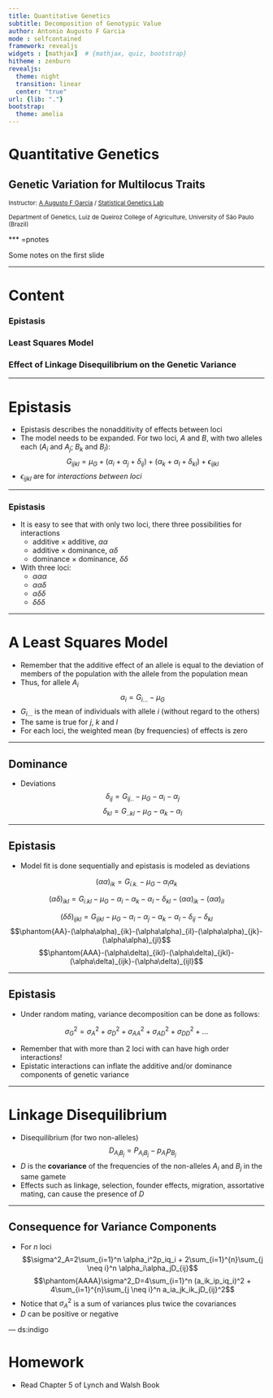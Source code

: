 ```yaml
---
title: Quantitative Genetics
subtitle: Decomposition of Genotypic Value
author: Antonio Augusto F Garcia
mode : selfcontained
framework: revealjs
widgets : [mathjax]  # {mathjax, quiz, bootstrap}
hitheme : zenburn
revealjs:
  theme: night
  transition: linear
  center: "true"
url: {lib: "."}
bootstrap:
  theme: amelia
---
```


# Quantitative Genetics

## Genetic Variation for Multilocus Traits

<small>
Instructor: [A Augusto F Garcia](http://about.me/augusto.garcia)
/ [Statistical Genetics Lab](http://statgen.esalq.usp.br) </small>

<small>Department of Genetics, Luiz de Queiroz College of Agriculture,
University of São Paulo (Brazil)</small>

<script src="http://ajax.googleapis.com/ajax/libs/jquery/1.9.1/jquery.min.js"></script>

*** =pnotes

Some notes on the first slide

---

# Content

### Epistasis
### Least Squares Model
### Effect of Linkage Disequilibrium on the Genetic Variance

---

# Epistasis

- Epistasis describes the nonadditivity of effects between loci
- The model needs to be expanded. For two loci, $A$ and $B$, with two
  alleles each ($A_i$ and $A_j$; $B_k$ and $B_l$):
  $$G_{ijkl}=\mu_G+(\alpha_i+\alpha_j+\delta_{ij})+(\alpha_k+\alpha_l+\delta_{kl})+\epsilon_{ijkl}$$
- $\epsilon_{ijkl}$ are for _interactions between loci_

---

### Epistasis

- It is easy to see that with only two loci, there three possibilities
  for interactions
  - additive $\times$ additive, $\alpha\alpha$
  - additive $\times$ dominance, $\alpha\delta$
  - dominance $\times$ dominance, $\delta\delta$
- With three loci:
  - $\alpha\alpha\alpha$
  - $\alpha\alpha\delta$
  - $\alpha\delta\delta$
  - $\delta\delta\delta$


---


# A Least Squares Model

- Remember that the additive effect of an allele is equal to the
  deviation of members of the population with the allele from the
  population mean
- Thus, for allele $A_i$
  $$\alpha_i=G_{i...}-\mu_G$$
- $G_{i...}$ is the mean of individuals with allele $i$ (without
  regard to the others)
- The same is true for $j$, $k$ and $l$
- For each loci, the weighted mean (by frequencies) of effects is zero

---

## Dominance

- Deviations
  $$\delta_{ij}=G_{ij..}-\mu_G-\alpha_i-\alpha_j$$
  $$\delta_{kl}=G_{..kl}-\mu_G-\alpha_k-\alpha_l$$

---

## Epistasis

- Model fit is done sequentially and epistasis is modeled as deviations

$$(\alpha\alpha)_{ik}=G_{i.k.}-\mu_G-\alpha_{i}\alpha_{k}$$

$$(\alpha\delta)_{ikl}=G_{i.kl}-\mu_G-\alpha_i-\alpha_k-\alpha_l-\delta_{kl}-(\alpha\alpha)_{ik}-(\alpha\alpha)_{il}$$

$$(\delta\delta)_{ijkl}=G_{ijkl}-\mu_G-\alpha_i-\alpha_j-\alpha_k-\alpha_l-\delta_{ij}-\delta_{kl}$$
$$\phantom{AA}-(\alpha\alpha)_{ik}-(\alpha\alpha)_{il}-(\alpha\alpha)_{jk}-(\alpha\alpha)_{jl}$$
$$\phantom{AAA}-(\alpha\delta)_{ikl}-(\alpha\delta)_{jkl}-(\alpha\delta)_{ijk}-(\alpha\delta)_{ijl}$$

---

## Epistasis

- Under random mating, variance decomposition can be done as follows:

$$\sigma^2_G=\sigma^2_A+\sigma^2_D+\sigma^2_{AA}+\sigma^2_{AD}+\sigma^2_{DD}+...$$

- Remember that with more than 2 loci with can have high order interactions!
- Epistatic interactions can inflate the additive and/or dominance
  components of genetic variance

---

# Linkage Disequilibrium

- Disequilibrium (for two non-alleles)
  $$D_{A_iB_j}=P_{A_iB_j}-p_{A_i}p_{B_j}$$
- $D$ is the **covariance** of the frequencies of the non-alleles
  $A_i$ and $B_j$ in the same gamete
- Effects such as linkage, selection, founder effects, migration,
  assortative mating, can cause the presence of $D$

---

## Consequence for Variance Components

- For $n$ loci
$$\sigma^2_A=2\sum_{i=1}^n \alpha_i^2p_iq_i + 2\sum_{i=1}^{n}\sum_{j \neq i}^n \alpha_i\alpha_jD_{ij}$$
$$\phantom{AAAA}\sigma^2_D=4\sum_{i=1}^n (a_ik_ip_iq_i)^2 + 4\sum_{i=1}^{n}\sum_{j \neq i}^n a_ia_jk_ik_jD_{ij}^2$$
- Notice that $\sigma^2_A$ is a sum of variances plus twice the
  covariances
- $D$ can be positive or negative


--- ds:indigo


# Homework

  - Read Chapter 5 of Lynch and Walsh Book
